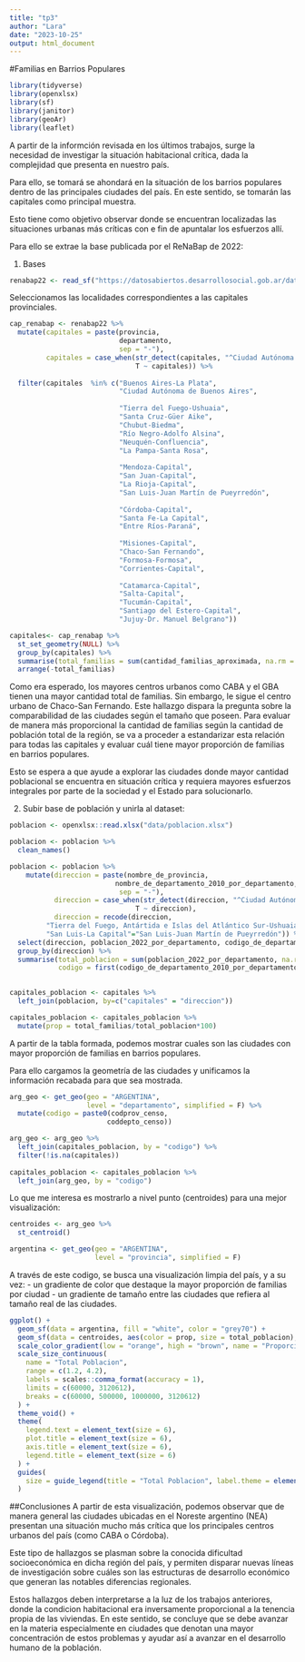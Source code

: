 ```yaml
---
title: "tp3"
author: "Lara"
date: "2023-10-25"
output: html_document
---
```


#Familias en Barrios Populares 
```r
library(tidyverse)
library(openxlsx)
library(sf)
library(janitor)
library(geoAr)
library(leaflet)
```

A partir de la informción revisada en los últimos trabajos, surge la necesidad de investigar la situación  habitacional crítica, dada la complejidad que presenta en nuestro país. 

Para ello, se tomará se ahondará en la situación de los barrios populares dentro de las principales ciudades del país. En este sentido, se tomarán las capitales como principal muestra.  

Esto tiene como objetivo observar donde se encuentran localizadas las situaciones urbanas más críticas con e fin de apuntalar los esfuerzos allí. 

Para ello se extrae la base publicada por el ReNaBap de 2022:

1. Bases
```r
renabap22 <- read_sf("https://datosabiertos.desarrollosocial.gob.ar/dataset/0d022767-9390-486a-bff4-ba53b85d730e/resource/97cc7d10-ad4c-46cb-9ee4-becb402adf9f/download/2023-09-20_info_publica.geojson")
```

Seleccionamos las localidades correspondientes a las capitales provinciales. 

```r
cap_renabap <- renabap22 %>% 
  mutate(capitales = paste(provincia,
                           departamento,
                           sep = "-"),
         capitales = case_when(str_detect(capitales, "^Ciudad Autónoma de Buenos Aires-") ~ "Ciudad Autónoma de Buenos Aires",
                               T ~ capitales)) %>% 
  
  filter(capitales  %in% c("Buenos Aires-La Plata",
                           "Ciudad Autónoma de Buenos Aires",
                           
                           "Tierra del Fuego-Ushuaia", 
                           "Santa Cruz-Güer Aike",
                           "Chubut-Biedma",
                           "Río Negro-Adolfo Alsina",
                           "Neuquén-Confluencia", 
                           "La Pampa-Santa Rosa",
                           
                           "Mendoza-Capital",
                           "San Juan-Capital",
                           "La Rioja-Capital", 
                           "San Luis-Juan Martín de Pueyrredón",
                           
                           "Córdoba-Capital",
                           "Santa Fe-La Capital",
                           "Entre Ríos-Paraná",
                           
                           "Misiones-Capital",
                           "Chaco-San Fernando",
                           "Formosa-Formosa",
                           "Corrientes-Capital",
                           
                           "Catamarca-Capital", 
                           "Salta-Capital",
                           "Tucumán-Capital",
                           "Santiago del Estero-Capital", 
                           "Jujuy-Dr. Manuel Belgrano"))
```

```r
capitales<- cap_renabap %>% 
  st_set_geometry(NULL) %>% 
  group_by(capitales) %>%
  summarise(total_familias = sum(cantidad_familias_aproximada, na.rm = T)) %>% 
  arrange(-total_familias)
```

Como era esperado, los mayores centros urbanos como CABA y el GBA tienen una mayor cantidad total de familias. Sin embargo, le sigue el centro urbano de Chaco-San Fernando. Este hallazgo dispara la pregunta sobre la comparabilidad de las ciudades según el tamaño que poseen. Para evaluar de manera más proporcional la cantidad de familias según la cantidad de población total de la región, se va a proceder a estandarizar esta relación para todas las capitales y evaluar cuál tiene mayor proporción de familias en barrios populares. 

Esto se espera a que ayude a explorar las ciudades donde mayor cantidad poblacional se encuentra en situación crítica y requiera mayores esfuerzos integrales por parte de la sociedad y el Estado para solucionarlo. 

2. Subir base de población y unirla al dataset:

```r
poblacion <- openxlsx::read.xlsx("data/poblacion.xlsx")
```

```r
poblacion <- poblacion %>%
  clean_names()
```

```r
poblacion <- poblacion %>% 
    mutate(direccion = paste(nombre_de_provincia,
                          nombre_de_departamento_2010_por_departamento,
                           sep = "-"),
           direccion = case_when(str_detect(direccion, "^Ciudad Autónoma de Buenos Aires-") ~ "Ciudad Autónoma de Buenos Aires",
                               T ~ direccion),
           direccion = recode(direccion,
         "Tierra del Fuego, Antártida e Islas del Atlántico Sur-Ushuaia" = "Tierra del Fuego-Ushuaia",
         "San Luis-La Capital"="San Luis-Juan Martín de Pueyrredón")) %>% 
  select(direccion, poblacion_2022_por_departamento, codigo_de_departamento_2010_por_departamento) %>% 
  group_by(direccion) %>% 
  summarise(total_poblacion = sum(poblacion_2022_por_departamento, na.rm = T),
            codigo = first(codigo_de_departamento_2010_por_departamento))
  
```

```r
capitales_poblacion <- capitales %>% 
  left_join(poblacion, by=c("capitales" = "direccion")) 
```

```r
capitales_poblacion <- capitales_poblacion %>% 
  mutate(prop = total_familias/total_poblacion*100)
```

A partir de la tabla formada, podemos mostrar cuales son las ciudades con mayor proporción de familias en barrios populares. 

Para ello cargamos la geometría de las ciudades y unificamos la información recabada para que sea mostrada. 
```r
arg_geo <- get_geo(geo = "ARGENTINA",
                   level = "departamento", simplified = F) %>% 
  mutate(codigo = paste0(codprov_censo,
                        coddepto_censo))
```

```r
arg_geo <- arg_geo %>% 
  left_join(capitales_poblacion, by = "codigo") %>% 
  filter(!is.na(capitales))
  
capitales_poblacion <- capitales_poblacion %>% 
  left_join(arg_geo, by = "codigo")
```

Lo que me interesa es mostrarlo a nivel punto (centroides) para una mejor visualización:
```r
centroides <- arg_geo %>% 
  st_centroid()
```
```r
argentina <- get_geo(geo = "ARGENTINA",
                     level = "provincia", simplified = F)
```

A través de este codigo, se busca una visualización limpia del país, y a su vez:
- un gradiente de color que destaque la mayor proporción de familias por ciudad
- un gradiente de tamaño entre las ciudades que refiera al tamaño real de las ciudades.

```r
ggplot() +
  geom_sf(data = argentina, fill = "white", color = "grey70") +
  geom_sf(data = centroides, aes(color = prop, size = total_poblacion), alpha = 0.9) +
  scale_color_gradient(low = "orange", high = "brown", name = "Proporción Familias-Población") +
  scale_size_continuous(
    name = "Total Poblacion",
    range = c(1.2, 4.2),
    labels = scales::comma_format(accuracy = 1),
    limits = c(60000, 3120612), 
    breaks = c(60000, 500000, 1000000, 3120612)
  ) +
  theme_void() +
  theme(
    legend.text = element_text(size = 6),
    plot.title = element_text(size = 6),
    axis.title = element_text(size = 6),
    legend.title = element_text(size = 6)
  ) +
  guides(
    size = guide_legend(title = "Total Poblacion", label.theme = element_text(size = 6))
  )
```
##Conclusiones
A partir de esta visualización, podemos observar que de manera general las ciudades ubicadas en el Noreste argentino (NEA) presentan una situación mucho más crítica que los principales centros urbanos del país (como CABA o Córdoba). 

Este tipo de hallazgos se plasman sobre la conocida dificultad socioeconómica en dicha región  del país, y permiten disparar nuevas líneas de investigación sobre cuáles son las estructuras de desarrollo económico que generan las notables diferencias regionales. 

Estos hallazgos deben interpretarse  a la luz de los trabajos anteriores, donde la condicion habitacional era inversamente proporcional a la tenencia propia de las viviendas. En este sentido, se concluye que se debe avanzar en la materia especialmente en ciudades que denotan una mayor concentración de estos problemas y ayudar así a avanzar en el desarrollo humano de la población. 
